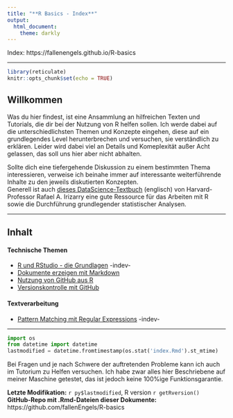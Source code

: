 ```yaml
---
title: "**R Basics - Index**"
output: 
  html_document: 
    theme: darkly
---
```

Index: https://fallenengels.github.io/R-basics 

---

```r
library(reticulate)
knitr::opts_chunk$set(echo = TRUE)
```

## Willkommen

Was du hier findest, ist eine Ansammlung an hilfreichen Texten und Tutorials, die dir bei der Nutzung von R helfen sollen. Ich werde dabei auf die unterschiedlichsten Themen und Konzepte eingehen, diese auf ein grundlegendes Level herunterbrechen und versuchen, sie verständlich zu erklären. Leider wird dabei viel an Details und Komeplexität außer Acht gelassen, das soll uns hier aber nicht abhalten.   

Sollte dich eine tiefergehende Diskussion zu einem bestimmten Thema interessieren, verweise ich beinahe immer auf interessante weiterführende Inhalte zu den jeweils diskutierten Konzepten.  
Generell ist auch [dieses DataScience-Textbuch](https://rafalab.github.io/dsbook/) (englisch) von Harvard-Professor Rafael A. Irizarry eine gute Ressource für das Arbeiten mit R sowie die Durchführung grundlegender statistischer Analysen.  

---

## Inhalt

#### Technische Themen

+ [R und RStudio - die Grundlagen]() -indev-
+ [Dokumente erzeigen mit Markdown](https://fallenengels.github.io/R-basics/markdown.html)
+ [Nutzung von GitHub aus R](https://fallenengels.github.io/R-basics/github.html)
+ [Versionskontrolle mit GitHub](https://fallenengels.github.io/R-basics/git-applied.html)


#### Textverarbeitung
+ [Pattern Matching mit Regular Expressions](https://fallenengels.github.io/R-basics/regex.html) -indev-

---
```python
import os
from datetime import datetime
lastmodified = datetime.fromtimestamp(os.stat('index.Rmd').st_mtime)
```

Bei Fragen und je nach Schwere der auftretenden Probleme kann ich auch im Tutorium zu Helfen versuchen. Ich habe zwar alles hier Beschriebene auf meiner Maschine getestet, das ist jedoch keine 100%ige Funktionsgarantie.  
  
**Letzte Modifikation:** `r py$lastmodified`, R version `r getRversion()`  
**GitHub-Repo mit .Rmd-Dateien dieser Dokumente:** https://github.com/fallenEngels/R-basics
